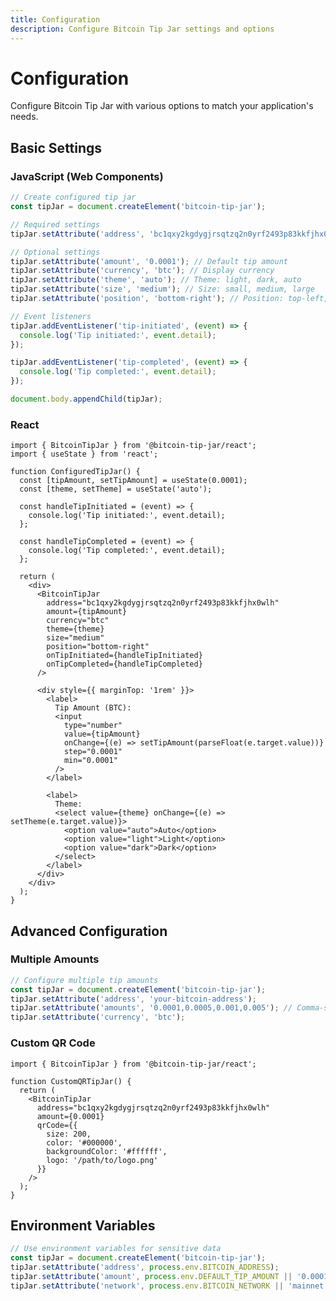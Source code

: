 ```yaml
---
title: Configuration
description: Configure Bitcoin Tip Jar settings and options
---
```


# Configuration

Configure Bitcoin Tip Jar with various options to match your application's needs.

## Basic Settings

### JavaScript (Web Components)

```javascript
// Create configured tip jar
const tipJar = document.createElement('bitcoin-tip-jar');

// Required settings
tipJar.setAttribute('address', 'bc1qxy2kgdygjrsqtzq2n0yrf2493p83kkfjhx0wlh');

// Optional settings
tipJar.setAttribute('amount', '0.0001'); // Default tip amount
tipJar.setAttribute('currency', 'btc'); // Display currency
tipJar.setAttribute('theme', 'auto'); // Theme: light, dark, auto
tipJar.setAttribute('size', 'medium'); // Size: small, medium, large
tipJar.setAttribute('position', 'bottom-right'); // Position: top-left, top-right, bottom-left, bottom-right

// Event listeners
tipJar.addEventListener('tip-initiated', (event) => {
  console.log('Tip initiated:', event.detail);
});

tipJar.addEventListener('tip-completed', (event) => {
  console.log('Tip completed:', event.detail);
});

document.body.appendChild(tipJar);
```

### React

```tsx
import { BitcoinTipJar } from '@bitcoin-tip-jar/react';
import { useState } from 'react';

function ConfiguredTipJar() {
  const [tipAmount, setTipAmount] = useState(0.0001);
  const [theme, setTheme] = useState('auto');

  const handleTipInitiated = (event) => {
    console.log('Tip initiated:', event.detail);
  };

  const handleTipCompleted = (event) => {
    console.log('Tip completed:', event.detail);
  };

  return (
    <div>
      <BitcoinTipJar
        address="bc1qxy2kgdygjrsqtzq2n0yrf2493p83kkfjhx0wlh"
        amount={tipAmount}
        currency="btc"
        theme={theme}
        size="medium"
        position="bottom-right"
        onTipInitiated={handleTipInitiated}
        onTipCompleted={handleTipCompleted}
      />
      
      <div style={{ marginTop: '1rem' }}>
        <label>
          Tip Amount (BTC):
          <input 
            type="number" 
            value={tipAmount} 
            onChange={(e) => setTipAmount(parseFloat(e.target.value))}
            step="0.0001"
            min="0.0001"
          />
        </label>
        
        <label>
          Theme:
          <select value={theme} onChange={(e) => setTheme(e.target.value)}>
            <option value="auto">Auto</option>
            <option value="light">Light</option>
            <option value="dark">Dark</option>
          </select>
        </label>
      </div>
    </div>
  );
}
```

## Advanced Configuration

### Multiple Amounts

```javascript
// Configure multiple tip amounts
const tipJar = document.createElement('bitcoin-tip-jar');
tipJar.setAttribute('address', 'your-bitcoin-address');
tipJar.setAttribute('amounts', '0.0001,0.0005,0.001,0.005'); // Comma-separated amounts
tipJar.setAttribute('currency', 'btc');
```

### Custom QR Code

```tsx
import { BitcoinTipJar } from '@bitcoin-tip-jar/react';

function CustomQRTipJar() {
  return (
    <BitcoinTipJar
      address="bc1qxy2kgdygjrsqtzq2n0yrf2493p83kkfjhx0wlh"
      amount={0.0001}
      qrCode={{
        size: 200,
        color: '#000000',
        backgroundColor: '#ffffff',
        logo: '/path/to/logo.png'
      }}
    />
  );
}
```

## Environment Variables

```javascript
// Use environment variables for sensitive data
const tipJar = document.createElement('bitcoin-tip-jar');
tipJar.setAttribute('address', process.env.BITCOIN_ADDRESS);
tipJar.setAttribute('amount', process.env.DEFAULT_TIP_AMOUNT || '0.0001');
tipJar.setAttribute('network', process.env.BITCOIN_NETWORK || 'mainnet');
```

